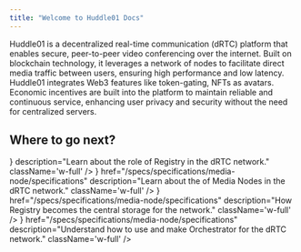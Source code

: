 ```yaml
---
title: "Welcome to Huddle01 Docs"
---
```



Huddle01 is a decentralized real-time communication (dRTC) platform that enables secure, 
peer-to-peer video conferencing over the internet. Built on blockchain technology, 
it leverages a network of nodes to facilitate direct media traffic between users, 
ensuring high performance and low latency. 
Huddle01 integrates Web3 features like token-gating, NFTs as avatars. 
Economic incentives are built into the platform to maintain reliable and continuous service, 
enhancing user privacy and security without the need for centralized servers.


## Where to go next?
<Cards className='w-full' >
  <Card
    title="System Architecture"
    href="/specs/systems/media-node"
    icon={<Package />}
    description="Learn about the role of Registry in the dRTC network."
    className='w-full'
  />
  <Card
    title="Understanding Media Nodes"
    icon={<FastForward />}
    href="/specs/specifications/media-node/specifications"
    description="Learn about the of Media Nodes in the dRTC network."
    className='w-full'
  />
  <Card
    title="How Registry works?"
    icon={<FileStack />}
    href="/specs/specifications/media-node/specifications"
    description="How Registry becomes the central storage for the network."
    className='w-full'
  />
  <Card
    title="Using and making Orchestrator"
    icon={<Globe />}
    href="/specs/specifications/media-node/specifications"
    description="Understand how to use and make Orchestrator for the dRTC network."
    className='w-full'
  />
</Cards>

